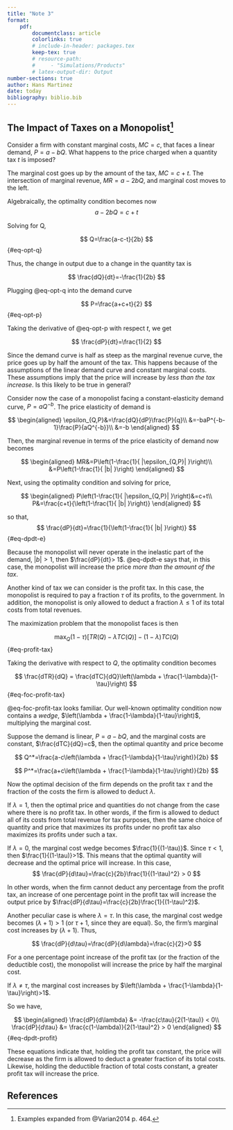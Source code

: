 ```yaml
---
title: "Note 3"
format:
    pdf:
        documentclass: article
        colorlinks: true
        # include-in-header: packages.tex
        keep-tex: true
        # resource-path: 
        #     - "Simulations/Products"
        # latex-output-dir: Output
number-sections: true
author: Hans Martinez
date: today
bibliography: biblio.bib
---
```

## The Impact of Taxes on a Monopolist[^taken]

[^taken]: Examples expanded from @Varian2014 p. 464.

Consider a firm with constant marginal costs, $MC=c$, that faces a linear demand, $P=a-bQ$. What happens to the price charged when a quantity tax $t$ is imposed? 

The marginal cost goes up by the amount of the tax, $MC=c+t$. The intersection of marginal revenue, $MR=a-2bQ$, and marginal cost moves to the left.

Algebraically, the optimality condition becomes now
$$
a-2bQ=c+t
$$

Solving for Q,

$$
Q=\frac{a-c-t}{2b}
$$ {#eq-opt-q}

Thus, the change in output due to a change in the quantity tax is

$$
\frac{dQ}{dt}=-\frac{1}{2b}
$$

Plugging @eq-opt-q into the demand curve

$$
P=\frac{a+c+t}{2}
$$ {#eq-opt-p}

Taking the derivative of @eq-opt-p with respect $t$, we get

$$
\frac{dP}{dt}=\frac{1}{2}
$$

Since the demand curve is half as steep as the marginal revenue curve, the price goes up by half the amount of the tax. This happens because of the assumptions of the linear demand curve and constant marginal costs. These assumptions imply that the price will increase by *less than the tax increase*. Is this likely to be true in general?

Consider now the case of a monopolist facing a constant-elasticity demand curve, $P=aQ^{-b}$. The price elasticity of demand is

$$
\begin{aligned}
\epsilon_{Q,P}&=\frac{dQ}{dP}\frac{P}{q}\\
    &=-baP^{-b-1}\frac{P}{aQ^{-b}}\\
    &=-b
\end{aligned}
$$

Then, the marginal revenue in terms of the price elasticity of demand now becomes 

$$
\begin{aligned}
MR&=P\left(1-\frac{1}{ |\epsilon_{Q,P}| }\right)\\
    &=P\left(1-\frac{1}{ |b| }\right)
\end{aligned}
$$ 

Next, using the optimality condition and solving for price,

$$
\begin{aligned}
P\left(1-\frac{1}{ |\epsilon_{Q,P}| }\right)&=c+t\\
    P&=\frac{c+t}{\left(1-\frac{1}{ |b| }\right)}
\end{aligned}
$$ 

so that,
$$
\frac{dP}{dt}=\frac{1}{\left(1-\frac{1}{ |b| }\right)}
$$ {#eq-dpdt-e}

Because the monopolist will never operate in the inelastic part of the demand, $|b| >1$, then $\frac{dP}{dt}> 1$. @eq-dpdt-e says that, in this case, the monopolist will increase the price *more than the amount of the tax*.

Another kind of tax we can consider is the profit tax. In this case, the monopolist is required to pay a fraction $\tau$ of its profits, to the government. In addition, the monopolist is only allowed to deduct a fraction $\lambda\le1$ of its total costs from total revenues. 

The maximization problem that the monopolist faces is then

$$
\max_{Q} (1-\tau)[TR(Q)-\lambda TC(Q)] - (1-\lambda) TC(Q)
$$ {#eq-profit-tax}

Taking the derivative with respect to $Q$, the optimality condition becomes

$$
\frac{dTR}{dQ} = \frac{dTC}{dQ}\left(\lambda + \frac{1-\lambda}{1-\tau}\right)
$$ {#eq-foc-profit-tax}

@eq-foc-profit-tax looks familiar. Our well-known optimality condition now contains a *wedge*, $\left(\lambda + \frac{1-\lambda}{1-\tau}\right)$, multiplying the marginal cost.

Suppose the demand is linear, $P=a-bQ$, and the marginal costs are constant, $\frac{dTC}{dQ}=c$, then the optimal quantity and price become

$$
Q^*=\frac{a-c\left(\lambda + \frac{1-\lambda}{1-\tau}\right)}{2b}
$$

$$
P^*=\frac{a+c\left(\lambda + \frac{1-\lambda}{1-\tau}\right)}{2b}
$$

Now the optimal decision of the firm depends on the profit tax $\tau$ and the fraction of the costs the firm is allowed to deduct $\lambda$.

If $\lambda=1$, then the optimal price and quantities do not change from the case where there is no profit tax. In other words, if the firm is allowed to deduct all of its costs from total revenue for tax purposes, then the same choice of quantity and price that maximizes its profits under no profit tax also maximizes its profits under such a tax.

If $\lambda=0$, the marginal cost wedge becomes $\frac{1}{(1-\tau)}$. Since $\tau<1$, then $\frac{1}{(1-\tau)}>1$. This means that the optimal quantity will decrease and the optimal price will increase. In this case,
$$
\frac{dP}{d\tau}=\frac{c}{2b}\frac{1}{(1-\tau)^2} > 0
$$

In other words, when the firm cannot deduct any percentage from the profit tax, an increase of one percentage point in the profit tax will increase the output price by $\frac{dP}{d\tau}=\frac{c}{2b}\frac{1}{(1-\tau)^2}$.

Another peculiar case is where $\lambda=\tau$. In this case, the marginal cost wedge becomes $(\lambda+1)>1$ (or $\tau+1$, since they are equal). So, the firm's marginal cost increases by $(\lambda+1)$. Thus, 

$$
\frac{dP}{d\tau}=\frac{dP}{d\lambda}=\frac{c}{2}>0
$$

For a one percentage point increase of the profit tax (or the fraction of the deductible cost), the monopolist will increase the price by half the marginal cost.

If $\lambda\not=\tau$, the marginal cost increases by $\left(\lambda + \frac{1-\lambda}{1-\tau}\right)>1$.

So we have,

$$
\begin{aligned}
\frac{dP}{d\lambda} &= -\frac{c\tau}{2(1-\tau)} < 0\\
\frac{dP}{d\tau} &= \frac{c(1-\lambda)}{2(1-\tau)^2} > 0
\end{aligned}
$$ {#eq-dpdt-profit}

These equations indicate that, holding the profit tax constant, the price will decrease as the firm is allowed to deduct a greater fraction of its total costs. Likewise, holding the deductible fraction of total costs constant, a greater profit tax will increase the price.

## References {-}

::: {#refs}
:::